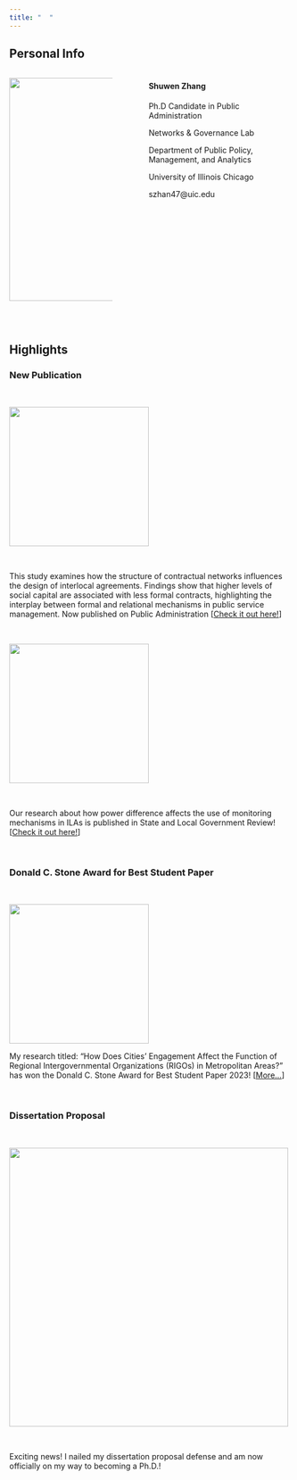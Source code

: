 ```yaml
---
title: "  "
---
```


## **Personal Info**

::::::: columns
::: {.column width="40%"}
![](Image/profile%20photo.jpeg){width="400"}
:::

::: {.column width="5%"}
:::

:::: {.column width="55%"}
#### **Shuwen Zhang**

<div>

Ph.D Candidate in Public Administration

Networks & Governance Lab

Department of Public Policy, Management, and Analytics

University of Illinois Chicago

szhan47\@uic.edu

</div>
::::
:::::::

\

## **Highlights**

### <i class="bi bi-megaphone"></i> New Publication

\

![](Image/padm%20cover.jpg){fig-align="center" width="250"}

\

This study examines how the structure of contractual networks influences the design of interlocal agreements. Findings show that higher levels of social capital are associated with less formal contracts, highlighting the interplay between formal and relational mechanisms in public service management. Now published on Public Administration \[[Check it out here!](https://doi.org/10.1111/padm.13050)\]

\

![](Image/slgb_56_1.largecover.png){fig-align="center" width="250"}

\

Our research about how power difference affects the use of monitoring mechanisms in ILAs is published in State and Local Government Review! \[[Check it out here!](https://doi.org/10.1177/0160323X231208958)\]

\

### <i class="bi bi-megaphone"></i> Donald C. Stone Award for Best Student Paper

\

![](Image/788AFB6E-152E-44B4-932D-140DDE45E05B_1_105_c.jpeg){fig-align="center" width="250"}

My research titled: “How Does Cities’ Engagement Affect the Function of Regional Intergovernmental Organizations (RIGOs) in Metropolitan Areas?” has won the Donald C. Stone Award for Best Student Paper 2023! \[[More...](https://siam-aspa.net/2023/04/26/annual-siam-awards-at-aspa-2023/)\]

\

### <i class="bi bi-megaphone"></i> Dissertation Proposal

\

![](Image/Proposal.jpg){fig-align="center" width="500"}

\

Exciting news! I nailed my dissertation proposal defense and am now officially on my way to becoming a Ph.D.!

